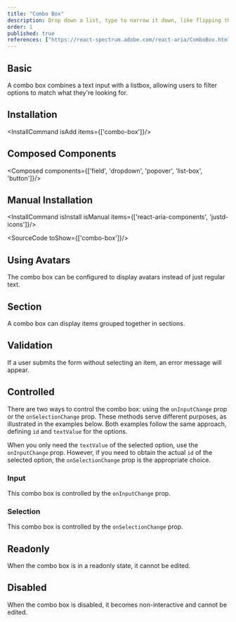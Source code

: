 ```yaml
---
title: "Combo Box"
description: Drop down a list, type to narrow it down, like flipping through a phone book with a quick finder tool.
order: 1
published: true
references: ["https://react-spectrum.adobe.com/react-aria/ComboBox.html#props"]
---
```


## Basic

A combo box combines a text input with a listbox, allowing users to filter options to match what they're looking for.
<How minW72 toUse="pickers/combo-box-demo" />

## Installation
<InstallCommand isAdd items={['combo-box']}/>

## Composed Components
<Composed components={['field', 'dropdown', 'popover', 'list-box', 'button']}/>

## Manual Installation
<InstallCommand isInstall isManual items={['react-aria-components', 'justd-icons']}/>

<SourceCode toShow={['combo-box']}/>

## Using Avatars
The combo box can be configured to display avatars instead of just regular text.
<How minW72 toUse="pickers/combo-box-avatar-demo" />

## Section
A combo box can display items grouped together in sections.
<How minW72 toUse="pickers/combo-box-section-demo" />

## Validation
If a user submits the form without selecting an item, an error message will appear.
<How minW72 toUse="pickers/combo-box-validation-demo" />

## Controlled
There are two ways to control the combo box: using the `onInputChange` prop or the `onSelectionChange` prop. These methods serve different purposes, as illustrated in the examples below. Both examples follow the same approach, defining `id` and `textValue` for the options.

When you only need the `textValue` of the selected option, use the `onInputChange` prop. However, if you need to obtain the actual `id` of the selected option, the `onSelectionChange` prop is the appropriate choice.
### Input
This combo box is controlled by the `onInputChange` prop.
<How minW72 toUse="pickers/combo-box-controlled-demo" />

### Selection
This combo box is controlled by the `onSelectionChange` prop.
<How minW72 toUse="pickers/combo-box-controlled-selection-demo" />

## Readonly
When the combo box is in a readonly state, it cannot be edited.
<How minW72 toUse="pickers/combo-box-readonly-demo" />

## Disabled
When the combo box is disabled, it becomes non-interactive and cannot be edited.
<How minW72 toUse="pickers/combo-box-disabled-demo" />
